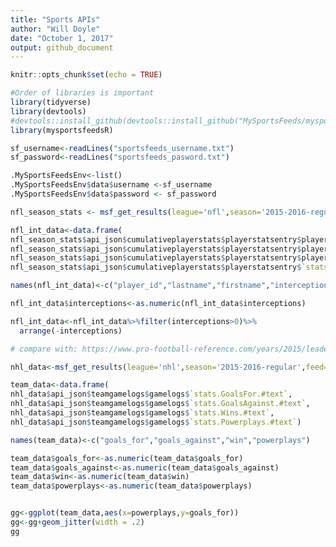 ```yaml
---
title: "Sports APIs"
author: "Will Doyle"
date: "October 1, 2017"
output: github_document
---
```


```r
knitr::opts_chunk$set(echo = TRUE)
```


```r
#Order of libraries is important
library(tidyverse)
library(devtools)
#devtools::install_github(devtools::install_github("MySportsFeeds/mysportsfeeds-r"))
library(mysportsfeedsR)
```

```r
sf_username<-readLines("sportsfeeds_username.txt")
sf_password<-readLines("sportsfeeds_pasword.txt")
```

```r

.MySportsFeedsEnv<-list()
.MySportsFeedsEnv$data$username <-sf_username
.MySportsFeedsEnv$data$password <- sf_password

nfl_season_stats <- msf_get_results(league='nfl',season='2015-2016-regular',feed='cumulative_player_stats')        
```
```r
nfl_int_data<-data.frame(
nfl_season_stats$api_json$cumulativeplayerstats$playerstatsentry$player.ID,
nfl_season_stats$api_json$cumulativeplayerstats$playerstatsentry$player.LastName,
nfl_season_stats$api_json$cumulativeplayerstats$playerstatsentry$player.FirstName,
nfl_season_stats$api_json$cumulativeplayerstats$playerstatsentry$`stats.Interceptions.#text`)

names(nfl_int_data)<-c("player_id","lastname","firstname","interceptions")

nfl_int_data$interceptions<-as.numeric(nfl_int_data$interceptions)

nfl_int_data<-nfl_int_data%>%filter(interceptions>0)%>%
  arrange(-interceptions)

# compare with: https://www.pro-football-reference.com/years/2015/leaders.htm

```


```r

nhl_data<-msf_get_results(league='nhl',season='2015-2016-regular',feed='team_gamelogs',params=list(team=list("nashville-predators")), verbose = TRUE,version=1.1)        

team_data<-data.frame(
nhl_data$api_json$teamgamelogs$gamelogs$`stats.GoalsFor.#text`,
nhl_data$api_json$teamgamelogs$gamelogs$`stats.GoalsAgainst.#text`,
nhl_data$api_json$teamgamelogs$gamelogs$`stats.Wins.#text`,
nhl_data$api_json$teamgamelogs$gamelogs$`stats.Powerplays.#text`)

names(team_data)<-c("goals_for","goals_against","win","powerplays")

team_data$goals_for<-as.numeric(team_data$goals_for)
team_data$goals_against<-as.numeric(team_data$goals_against)
team_data$win<-as.numeric(team_data$win)
team_data$powerplays<-as.numeric(team_data$powerplays)


gg<-ggplot(team_data,aes(x=powerplays,y=goals_for))
gg<-gg+geom_jitter(width = .2)
gg
```

